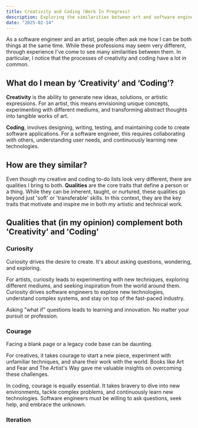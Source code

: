 ```yaml
---
title: Creativity and Coding (Work In Progress)
description: Exploring the similarities between art and software engineering
date: "2025-02-14"
---
```


As a software engineer and an artist, people often ask me how I can be both things at the same time. While these professions may seem very different, through experience I've come to see many similarities between them. In particular, I notice that the processes of creativity and coding have a lot in common.

## What do I mean by ‘Creativity’ and ‘Coding’?

**Creativity** is the ability to generate new ideas, solutions, or artistic expressions. For an artist, this means envisioning unique concepts, experimenting with different mediums, and transforming abstract thoughts into tangible works of art.

**Coding**, involves designing, writing, testing, and maintaining code to create software applications. For a software engineer, this requires collaborating with others, understanding user needs, and continuously learning new technologies.

## How are they similar?

Even though my creative and coding to-do lists look very different, there are qualities I bring to both. **Qualities** are the core traits that define a person or a thing. While they can be inherent, taught, or nurtured, these qualities go beyond just 'soft' or 'transferable' skills. In this context, they are the key traits that motivate and inspire me in both my artistic and technical work.

## Qualities that (in my opinion) complement both 'Creativity' and 'Coding'

### Curiosity

Curiosity drives the desire to create. It's about asking questions, wondering, and exploring.

For artists, curiosity leads to experimenting with new techniques, exploring different mediums, and seeking inspiration from the world around them. Curiosity drives software engineers to explore new technologies, understand complex systems, and stay on top of the fast-paced industry.

Asking "what if" questions leads to learning and innovation. No matter your pursuit or profession.

### Courage

Facing a blank page or a legacy code base can be daunting.

For creatives, it takes courage to start a new piece, experiment with unfamiliar techniques, and share their work with the world. Books like Art and Fear and The Artist's Way gave me valuable insights on overcoming these challenges.

In coding, courage is equally essential. It takes bravery to dive into new environments, tackle complex problems, and continuously learn new technologies. Software engineers must be willing to ask questions, seek help, and embrace the unknown.

### Iteration
